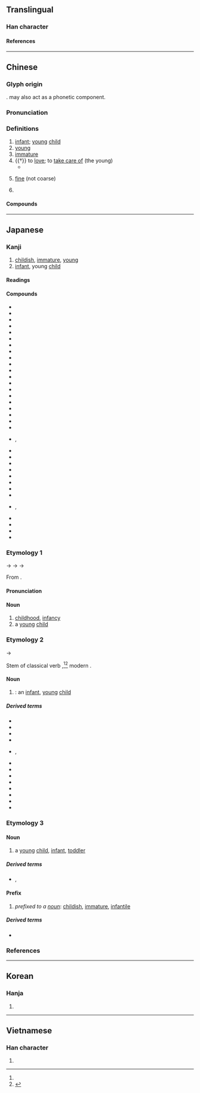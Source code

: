 {{also|㓜|幻|糼|糿|紉}}
{{character info/new}}
==Translingual==

===Han character===
{{Han char|rn=52|rad=幺|as=02|sn=5|four=24727|canj=VIKS|ids=⿰幺力}}

====References====
{{Han ref|kx=0342.020|dkj=09193|dj=0650.090|hdz=21093.070|uh=5E7C}}

----

==Chinese==
{{zh-forms|alt=㓜}}

===Glyph origin===
{{Han etyl}}
{{Han compound|幺|力|ls=ic|t1=tiny|t2=strength}}. {{och-l|幺}} may also act as a phonetic component.

===Pronunciation===
{{zh-pron
|m=yòu
|c=jau3
|h=pfs=yu
|md=iú
|mn=iù
|mn-t=iun3
|w=2ieu
|mc=y
|oc=y
|cat=n,a,v,pn
}}

===Definitions===
{{zh-hanzi}}

# [[infant]]; [[young]] [[child]]
# [[young]]
# [[immature]]
# {{†}} to [[love]]; to [[take care of]] (the young)
#* {{zh-x|'''幼''' 吾 幼，以及 人 之 幼。|'''Treat with the kindness due to youth''' the young in your own family, so that the young in the families of others shall be similarly treated.|ref=Mengzi}}
# {{lb|zh|Cantonese}} [[fine]] (not coarse)
# {{surname|lang=zh}}

====Compounds====
{{zh-der|幼學瓊林|幼功|幼蟲|幼風|幼年|幼學壯行|幼弱|幼孤|婦幼|幼稚|幼主|幼托|幼兒|幼兒教育|年幼|低幼讀物|幼稚園病|幼齒|幼體|幼苗|幼芽|幼童軍|幼童|幼穉|幼稚教育|幼稚園|幼株|幼小|年幼無知|慈幼|嬰幼兒|幼教|幼學|幼艾|幼子|幼稚病|幼林|出幼|低幼兒童|攜幼扶老|攜老扶幼|攜老挈幼|扶老攜幼|敬老慈幼|男女老幼|托幼|扶幼週|母老子幼|老幼咸宜|荒幼|負老攜幼|長幼|老幼|自幼|長幼有序|負老提幼|育幼院}}

----

==Japanese==

===Kanji===
{{ja-kanji|grade=6|rs=幺02}}

# [[childish]], [[immature]], [[young]]
# [[infant]], young [[child]]

====Readings====
{{ja-readings
|goon=ゆう<いう
|kanon=ゆう<いう
|kanyoon=よう<えう
|kun=おさな-い<をさな-い, いと-けない, おさな-びる
|nanori=わか
}}

====Compounds====
{{der-top|Compounds}}
* {{ja-r|幼芽|ようが}}
* {{ja-r|幼孩|ようがい}}
* {{ja-r|幼学|ようがく}}
* {{ja-r|幼魚|ようぎょ}}
* {{ja-r|幼君|ようくん}}
* {{ja-r|幼形|ようけい}}
* {{ja-r|幼孤|ようこ}}
* {{ja-r|幼根|ようこん}}
* {{ja-r|幼児|ようじ}}
* {{ja-r|幼時|ようじ}}
* {{ja-r|幼歯|ようし}}
* {{ja-r|幼者|ようしゃ}}
* {{ja-r|幼弱|ようじゃく}}
* {{ja-r|幼若|ようじゃく}}
* {{ja-r|幼主|ようしゅ}}
* {{ja-r|幼獣|ようじゅう}}
* {{ja-r|幼女|ようじょ}}
* {{ja-r|幼少|ようしょう}}
* {{ja-r|幼生|ようせい}}
* {{ja-r|幼稚|ようち|[[childish]]; [[infantile]]}}
* {{ja-r|幼冲|ようちゅう|rom=-}}, {{ja-r|幼沖|ようちゅう}}
* {{ja-r|幼虫|ようちゅう|[[larva]]}}
* {{ja-r|幼鳥|ようちょう}}
* {{ja-r|幼帝|ようてい}}
* {{ja-r|幼童|ようどう}}
* {{ja-r|幼年|ようねん}}
* {{ja-r|幼保|ようほ}}
* {{ja-r|幼木|ようぼく}}
* {{ja-r|幼齢林|ようれいりん}}
* {{ja-r|幼名|ようみょう}}, {{ja-r|幼名|ようめい}}
* {{ja-r|長幼|ちょうよう}}
* {{ja-r|童幼|どうよう}}
* {{ja-r|老幼|ろうよう}}
* {{ja-r|幼気|いたいけ}}
{{der-bottom}}

===Etymology 1===
{{ja-kanjitab|よう|yomi=o}}

{{IPAfont|*/jiɪu/}} → {{IPAchar|/jieu/}} → {{IPAchar|/jeu/}} → {{IPAchar|/joː/}}

From {{bor|ja|ltc|sort=よう|-}} {{ltc-l|幼}}.

====Pronunciation====
{{ja-pron|y=kanyo|よう|acc=1|acc_ref=DJR}}

====Noun====
{{ja-noun|よう|hhira=えう}}

# [[childhood]], [[infancy]]
# a [[young]] [[child]]

===Etymology 2===
{{ja-kanjitab|おさな|yomi=k}}

{{IPAchar|/wosana/}} → {{IPAchar|/osana/}}

Stem of classical verb {{m|ja|幼し|tr=osanashi}},<ref name="DJR"/><ref>{{R:Daijisen}}</ref> modern {{m|ja|幼い|tr=osanai||[[childish]], [[infantile]]}}.

====Noun====
{{ja-noun|おさな|hhira=をさな}}

# {{synonym of|lang=ja|幼子|tr=osanago|nodot=1|sort=おさな}}: an [[infant]], [[young]] [[child]]

=====Derived terms=====
{{der-top}}
* {{ja-r|幼びる|おさなびる}}
* {{ja-r|幼らしい|おさならし.い}}
* {{ja-r|幼 生い|おさな おい}}
* {{ja-r|幼%顔|おさな%がお}}
* {{ja-r|幼%子|おさな%ご|rom=-}}, {{ja-r|幼%児|おさな%ご}}
* {{ja-r|幼%心地|おさな%-ごこち}}
* {{ja-r|幼%心|おさな%-ごころ}}
* {{ja-r|幼%立ち|おさな%だち}}
* {{ja-r|幼%妻|おさな%づま}}
* {{ja-r|幼 友達|おさな ともだち}}
* {{ja-r|幼%名|おさな%な}}
* {{ja-r|幼 物%語|おさな もの%がたり}}
* {{ja-r|幼%等|おさな%ら}}
{{der-bottom}}

===Etymology 3===
{{ja-kanjitab|いと|yomi=k}}
{{rfe|ja|sort=いと|from {{m|ja|糸|tr=ito||[[thread]]}}?}}

====Noun====
{{ja-noun|いと}}

# {{lb|ja|archaic|sort=いと}} a [[young]] [[child]], [[infant]], [[toddler]]
#: {{syn|ja|幼児|tr=yōji}}

=====Derived terms=====
* {{ja-r|幼様|いとさま}}, {{ja-r|幼様|いとさん}}

====Prefix====
{{ja-noun|いと}}

# ''prefixed to a [[noun]]'': [[childish]], [[immature]], [[infantile]]

=====Derived terms=====
* {{ja-r|幼宮|いとみや}}

===References===
<references/>

----

==Korean==

===Hanja===
{{ko-hanja|hangeul=유|rv=yu|mr=yu}}

# {{defn|lang=ko|sort=幺02}}

----

==Vietnamese==

===Han character===
{{vi-hantu|[[ấu]], [[âu]]|rs=幺02}}

# {{defn|lang=vi|sort=幺02}}